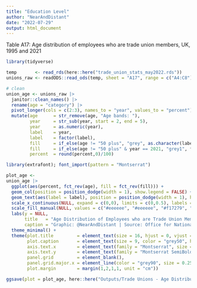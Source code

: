 ```yaml
---
title: "Education Level"
author: "NearAndDistant"
date: "2022-07-29"
output: html_document
---
```


Table A17: Age distribution of employees who are trade union members, UK, 1995 and 2021 

```r
library(tidyverse)

temp       <- read_rds(here::here("trade_union_stats_may2022.rds"))
unions_raw <- readODS::read_ods(temp, sheet = "A17", range = c("A4:C8"), col_names = TRUE)

# clean
union_age <- unions_raw |>
  janitor::clean_names() |>
  rename(age = "category") |>
  pivot_longer(cols = c(2:3), names_to = "year", values_to = "percent") |>
  mutate(age      = str_remove(age, "Age bands: "),
         year     = str_sub(year, start = 2, end = 5), 
         year     = as.numeric(year),
         label    = year,
         label    = factor(label),
         fill     = if_else(age != "50 plus", "grey", as.character(label)),
         fill     = if_else(age != "50 plus" & year == 2021, "grey1", fill),
         percent  = round(percent,0)/100)

```

```r
library(extrafont); font_import(pattern = "Montserrat")

plot_age <-
union_age |>
  ggplot(aes(percent, fct_rev(age), fill = fct_rev(fill))) +
  geom_col(position = position_dodge(width = 1), show.legend = FALSE) +
  geom_text(aes(label = label), position = position_dodge(width = 1), hjust = -0.1, family = "Montserrat") +
  scale_x_continuous(NULL, expand = c(0,0), limits = c(0,0.5), labels = scales::percent_format()) +
  scale_fill_manual(NULL, values = c("#eeeeee", "#eeeeee", "#f17279", "#74b2bd")) +
  labs(y = NULL, 
       title   = "Age Distribution of Employees who are Trade Union Members, UK (1995 & 2021)",
       caption = "Graphic: @NearAndDistant | Source: Office for National Statistics") +
  theme_minimal() +
  theme(plot.title         = element_text(size = 16, hjust = 0, vjust = 2, family = "Montserrat SemiBold"),
        plot.caption       = element_text(size = 9, color = "grey50", hjust = 1, vjust = -6, family = "Montserrat"),
        axis.text.x        = element_text(family = "Montserrat", size = 12),
        axis.text.y        = element_text(family = "Montserrat SemiBold", size = 12),
        panel.grid         = element_blank(),
        panel.grid.major.x = element_line(color = "grey90", size = 0.25),
        plot.margin        = margin(1,2,1,1, unit = "cm"))

```

```r

ggsave(plot = plot_age, here::here("Outputs/Trade Unions - Age Distribution.png"), width = 13, height = 10, dpi = 360, bg = "white")

```